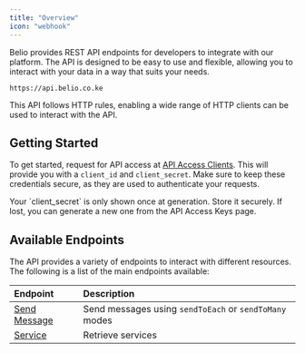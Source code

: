 ```yaml
---
title: "Overview"
icon: "webhook"
---
```


Belio provides REST API endpoints for developers to integrate with our platform.
The API is designed to be easy to use and flexible, allowing you to interact
with your data in a way that suits your needs.

```http
https://api.belio.co.ke
```

This API follows HTTP rules, enabling a wide range of HTTP clients can be used to interact with the API.

## Getting Started

To get started, request for API access at [API Access Clients](https://belio.co.ke/team-overview/api-access-keys).
This will provide you with a `client_id` and `client_secret`.
Make sure to keep these credentials secure, as they are used to authenticate your requests.

<Note>
  Your `client_secret` is only shown once at generation. Store it securely. If
  lost, you can generate a new one from the API Access Keys page.
</Note>

## Available Endpoints

The API provides a variety of endpoints to interact with different resources.
The following is a list of the main endpoints available:

| Endpoint                                   | Description                                            |
| :----------------------------------------- | :----------------------------------------------------- |
| [Send Message](/send-message/introduction) | Send messages using `sendToEach` or `sendToMany` modes |
| [Service](/service/list)                   | Retrieve services                                      |
